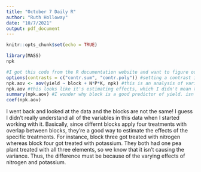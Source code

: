 ```yaml
---
title: "October 7 Daily R"
author: "Ruth Holloway"
date: "10/7/2021"
output: pdf_document
---
```


```r
knitr::opts_chunk$set(echo = TRUE)
```

```r
library(MASS)
npk

#I got this code from the R documentation website and want to figure out what it does
options(contrasts = c("contr.sum", "contr.poly")) #setting a contrast is telling R what to do with categorical variables. contr.sum constrains variables so that they add up to zero. contr.poly is good for ordered variables. I wonder why we're using it here, because nitrogen, phosphorous, and potaassium aren't different orders of the same thing.
npk.aov <- aov(yield ~ block + N*P*K, npk) #this is an analysis of variance (ANOVA). the aov function fits a model (based on the contrasts we set?) 
npk.aov #this looks like it's estimating effects, which I didn't mean to do, but I'm already in this deep
summary(npk.aov) #I wonder why block is a good predictor of yield. isn't the idea generally to apply the same treatment to different blocks in order to compare treatment effects? or is block itself a treatment? 
coef(npk.aov) 
```

I went back and looked at the data and the blocks are not the same! I guess I didn't 
really understand all of the variables in this data when I started working with 
it. Basically, since differnt blocks apply four treatments with overlap between 
blocks, they're a good way to estimate the effects of the specific treatments. 
For instance, block three got treated with nitrogen whereas block four got treated 
with potassium. They both had one pea plant treated with all three elements, so 
we know that it isn't causing the variance. Thus, the difference must be because 
of the varying effects of nitrogen and potassium.